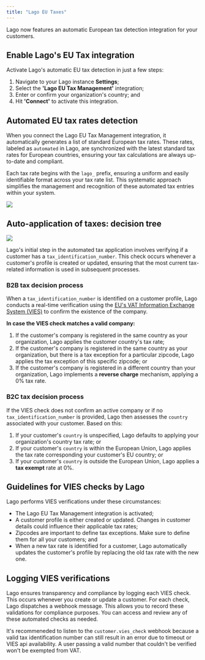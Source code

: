 ```yaml
---
title: "Lago EU Taxes"
---
```


Lago now features an automatic European tax detection integration for your customers.

## Enable Lago's EU Tax integration
Activate Lago's automatic EU tax detection in just a few steps:

1. Navigate to your Lago instance **Settings**;
2. Select the **'Lago EU Tax Management'** integration;
3. Enter or confirm your organization's country; and
4. Hit **'Connect'** to activate this integration.

## Automated EU tax rates detection
When you connect the Lago EU Tax Management integration, it automatically generates a list of standard European tax rates. 
These rates, labeled as `automated` in Lago, are synchronized with the latest standard tax rates for European countries, 
ensuring your tax calculations are always up-to-date and compliant.

Each tax rate begins with the `lago_` prefix, ensuring a uniform and easily identifiable format across your tax rate list.
This systematic approach simplifies the management and recognition of these automated tax entries within your system.

<Frame caption="Automated tax rates">
    <img src="/integrations/images/automated-tax-rates.png" />
</Frame>

## Auto-application of taxes: decision tree

<Frame caption="Automated tax rates">
    <img src="/integrations/images/lago-eu-taxes-decision-tree.jpg" />
</Frame>

Lago's initial step in the automated tax application involves verifying if a customer has a `tax_identification_number`.
This check occurs whenever a customer's profile is created or updated, ensuring that the most current tax-related information 
is used in subsequent processes.

### B2B tax decision process
When a `tax_identification_number` is identified on a customer profile, Lago conducts a real-time verification 
using the [EU's VAT Information Exchange System (VIES)](https://ec.europa.eu/taxation_customs/vies/#/vat-validation) to 
confirm the existence of the company. 

**In case the VIES check matches a valid company:**

1. If the customer's company is registered in the same country as your organization, Lago applies the customer 
country's tax rate;
2. If the customer's company is registered in the same country as your organization, but there is a tax exception for a particular zipcode, Lago applies the tax exception of this specific zipcode; or
3. If the customer's company is registered in a different country than your organization, Lago implements a 
**reverse charge** mechanism, applying a 0% tax rate.

### B2C tax decision process
If the VIES check does not confirm an active company or if no `tax_identification_number` is provided, 
Lago then assesses the `country` associated with your customer. Based on this:

1. If your customer's `country` is unspecified, Lago defaults to applying your organization's country tax rate; or
2. If your customer's `country` is within the European Union, Lago applies the tax rate corresponding your customer's EU country; or
3. If your customer's `country` is outside the European Union, Lago applies a **tax exempt** rate at 0%.


## Guidelines for VIES checks by Lago
Lago performs VIES verifications under these circumstances:

- The Lago EU Tax Management integration is activated;
- A customer profile is either created or updated. Changes in customer details could influence their applicable tax rates;
- Zipcodes are important to define tax exceptions. Make sure to define them for all your customers; and
- When a new tax rate is identified for a customer, Lago automatically updates the customer's profile by replacing the old tax rate with the new one.

## Logging VIES verifications
Lago ensures transparency and compliance by logging each VIES check. This occurs whenever you create or update a customer. 
For each check, Lago dispatches a webhook message. This allows you to record these validations for compliance purposes. 
You can access and review any of these automated checks as needed.

It's recommeneded to listen to the `customer.vies_check` webhook because a valid tax identification number can still result
in an error due to timeout or VIES api availability. A user passing a valid number that couldn't be verified won't be exempted from VAT.
